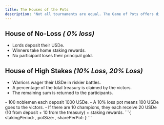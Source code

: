 ```yaml
---
title: The Houses of the Pots
description: "Not all tournaments are equal. The Game of Pots offers different tiers of battle"
---
```


## House of No-Loss **_( 0% loss)_**

- Lords deposit their USDe.
- Winners take home staking rewards.
- No participant loses their principal gold.

## House of High Stakes **_(10% Loss, 20% Loss)_**

- Warriors wager their USDe in riskier battles.
- A percentage of the total treasury is claimed by the victors.
- The remaining sum is returned to the participants.

<AccordionGroup>
  <Accordion icon="book" title="Example">
  - 100 noblemen each deposit 1000 USDe.
  - A 10% loss pot means 100 USDe goes to the victors.
  - If there are 10 champions, they each receive 20 USDe (10 from deposit + 10 from the treasury) + staking rewards.

  </Accordion>
  <Accordion icon="book" title="Each pot holds the following sacred metadata">
    <Note>
```{
stakingPeriod: , potSize: , sharePerPot:
}
```
    </Note>

  </Accordion>
</AccordionGroup>
